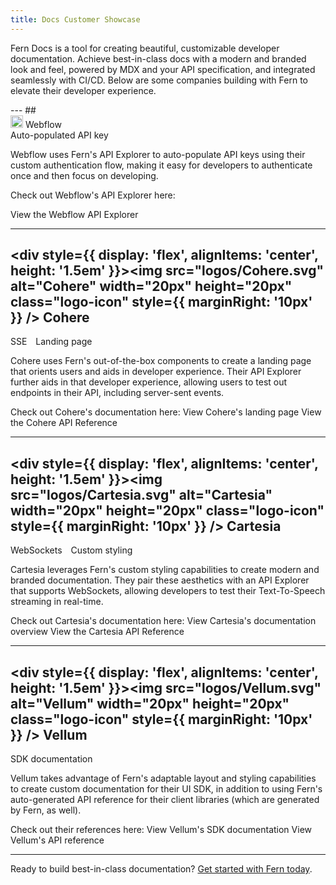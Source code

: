 ```yaml
---
title: Docs Customer Showcase
---
```


Fern Docs is a tool for creating beautiful, customizable developer documentation. Achieve best-in-class docs with a modern and branded look and feel, powered by MDX and your API specification, and integrated seamlessly with CI/CD. Below are some companies building with Fern to elevate their developer experience.

<div class="showcase">
---
## <div style={{ display: 'flex', alignItems: 'center', height: '1.5em' }}><img src="logos/Webflow.svg" alt="Webflow" width="20px" height="20px" class="logo-icon" style={{ marginRight: '10px' }} /> Webflow</div>
<span class="fern-docs-badge large green subtle rounded">Auto-populated API key</span>

Webflow uses Fern's API Explorer to auto-populate API keys using their custom authentication flow, making it easy for developers to authenticate once and then focus on developing.

Check out Webflow's API Explorer here:

<CardGroup cols={1}>
  <Card title="Auto-populated API key" icon="regular lock-open" iconPosition="left" href="https://developers.webflow.com/data/reference/sites/list?playground=%2Fdata%2Freference%2Fsites%2Flist">
    View the Webflow API Explorer
  </Card>
</CardGroup>

---
## <div style={{ display: 'flex', alignItems: 'center', height: '1.5em' }}><img src="logos/Cohere.svg" alt="Cohere" width="20px" height="20px" class="logo-icon" style={{ marginRight: '10px' }} /> Cohere</div>
<div style={{ display: 'flex', alignItems: 'center' }}>
<span class="fern-docs-badge large green subtle rounded" style="margin-right: 10px">SSE</span>
<span class="fern-docs-badge large green subtle rounded">Landing page</span>
</div>

Cohere uses Fern's out-of-the-box components to create a landing page that orients users and aids in developer experience. Their API Explorer further aids in that developer experience, allowing users to test out endpoints in their API, including server-sent events.
  
Check out Cohere's documentation here:
<CardGroup cols={2}>
  <Card title="Landing page" icon="regular signs-post" iconPosition="left" href="https://docs.cohere.com">
    View Cohere's landing page
  </Card>
  <Card title="Server-sent events" icon="regular server" iconPosition="left" href="https://docs.cohere.com/reference/chat-stream">
    View the Cohere API Reference
  </Card>
</CardGroup>

---
## <div style={{ display: 'flex', alignItems: 'center', height: '1.5em' }}><img src="logos/Cartesia.svg" alt="Cartesia" width="20px" height="20px" class="logo-icon" style={{ marginRight: '10px' }} /> Cartesia</div>
<div style={{ display: 'flex', alignItems: 'center' }}>
<span class="fern-docs-badge large green subtle rounded" style="margin-right: 10px">WebSockets</span>
<span class="fern-docs-badge large green subtle rounded">Custom styling</span>
</div>

Cartesia leverages Fern's custom styling capabilities to create modern and branded documentation. They pair these aesthetics with an API Explorer that supports WebSockets, allowing developers to test their Text-To-Speech streaming in real-time.
  
Check out Cartesia's documentation here:
<CardGroup cols={2}>
  <Card title="Custom styling" icon="regular paintbrush-fine" iconPosition="left" href="https://docs.cartesia.ai/get-started/overview">
    View Cartesia's documentation overview
  </Card>
  <Card title="WebSockets" icon="regular comments" iconPosition="left" href="https://docs.cartesia.ai/api-reference/tts/tts">
    View the Cartesia API Reference
  </Card>
</CardGroup>

---
## <div style={{ display: 'flex', alignItems: 'center', height: '1.5em' }}><img src="logos/Vellum.svg" alt="Vellum" width="20px" height="20px" class="logo-icon" style={{ marginRight: '10px' }} /> Vellum</div>
<span class="fern-docs-badge large green subtle rounded" style="margin-right: 10px">SDK documentation</span>

Vellum takes advantage of Fern's adaptable layout and styling capabilities to create custom documentation for their UI SDK, in addition to using Fern's auto-generated API reference for their client libraries (which are generated by Fern, as well).
  
Check out their references here:
<CardGroup cols={2}>
  <Card title="Custom SDK documentation" icon="regular tools" iconPosition="left" href="https://docs.vellum.ai/developers/workflows-sdk/api-reference/nodes#search-node">
    View Vellum's SDK documentation
  </Card>
  <Card title="Auto-generated API reference" icon="regular file" iconPosition="left" href="https://docs.vellum.ai/developers/client-sdk/prompts/execute-prompt">
    View Vellum's API reference
  </Card>
</CardGroup>

---
</div>

Ready to build best-in-class documentation? [Get started with Fern today](https://buildwithfern.com/learn/docs/getting-started/quickstart).  

